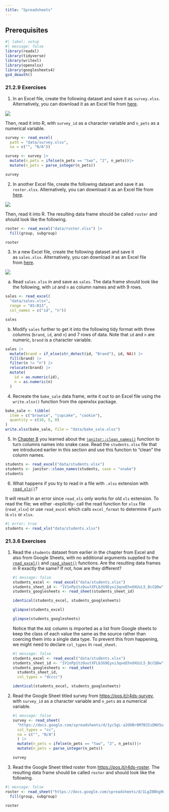 ```yaml
---
title: "Spreadsheets"
---
```


## **Prerequisites**

```r
#| label: setup
#| message: false
library(readxl)
library(tidyverse)
library(writexl)
library(openxlsx)
library(googlesheets4)
gs4_deauth()
```

### **21.2.9 Exercises**

1.  In an Excel file, create the following dataset and save it as `survey.xlsx`. Alternatively, you can download it as an Excel file from [here](https://docs.google.com/spreadsheets/d/1yc5gL-a2OOBr8M7B3IsDNX5uR17vBHOyWZq6xSTG2G8).

![](https://r4ds.hadley.nz/screenshots/import-spreadsheets-survey.png)

Then, read it into R, with `survey_id` as a character variable and `n_pets` as a numerical variable.

```r
survey <- read_excel(
  path = "data/survey.xlsx",  
  na = c("", "N/A"))

survey <- survey |>
  mutate(n_pets = ifelse(n_pets == "two", "2", n_pets))|>
  mutate(n_pets = parse_integer(n_pets))

survey
```

2.  In another Excel file, create the following dataset and save it as `roster.xlsx`. Alternatively, you can download it as an Excel file from [here](https://docs.google.com/spreadsheets/d/1LgZ0Bkg9d_NK8uTdP2uHXm07kAlwx8-Ictf8NocebIE).

![](https://r4ds.hadley.nz/screenshots/import-spreadsheets-roster.png){fig-alt="A spreadsheet with 3 columns (group, subgroup, and id) and 12 rows. The group column has two values: 1 (spanning 7 merged rows) and 2 (spanning 5 merged rows). The subgroup column has four values: A (spanning 3 merged rows), B (spanning 4 merged rows), A (spanning 2 merged rows), and B (spanning 3 merged rows). The id column has twelve values, numbers 1 through 12."}

Then, read it into R.
The resulting data frame should be called `roster` and should look like the following.

```r
roster <- read_excel("data/roster.xlsx") |>
  fill(group, subgroup)

roster
```

3.  In a new Excel file, create the following dataset and save it as `sales.xlsx`. Alternatively, you can download it as an Excel file from [here](https://docs.google.com/spreadsheets/d/1oCqdXUNO8JR3Pca8fHfiz_WXWxMuZAp3YiYFaKze5V0).

![](https://r4ds.hadley.nz/screenshots/import-spreadsheets-sales.png){fig-alt="A spreadsheet with 2 columns and 13 rows. The first two rows have text containing information about the sheet. Row 1 says \"This file contains information on sales\". Row 2 says \"Data are organized by brand name, and for each brand, we have the ID number for the item sold, and how many are sold.\". Then there are two empty rows, and then 9 rows of data."}

a.  Read `sales.xlsx` in and save as `sales`. The data frame should look like the following, with `id` and `n` as column names and with 9 rows.

```r
sales <- read_excel(
  "data/sales.xlsx", 
  range = "A5:B13", 
  col_names = c("id", "n"))

sales
```

b.  Modify `sales` further to get it into the following tidy format with three columns (`brand`, `id`, and `n`) and 7 rows of data. Note that `id` and `n` are numeric, `brand` is a character variable.

```r
sales |>
  mutate(brand = if_else(str_detect(id, "Brand"), id, NA)) |>
  fill(brand) |>
  filter(n != "n") |>
  relocate(brand) |>
  mutate(
    id = as.numeric(id),
    n = as.numeric(n)
  )
```

4.  Recreate the `bake_sale` data frame, write it out to an Excel file using the `write.xlsx()` function from the openxlsx package.

```r
bake_sale <- tibble(
  item = c("brownie", "cupcake", "cookie"),
  quantity = c(10, 5, 8)
)
write.xlsx(bake_sale, file = "data/bake_sale.xlsx")
```

5.  In [Chapter 8](https://r4ds.hadley.nz/data-import.html) you learned about the [`janitor::clean_names()`](https://sfirke.github.io/janitor/reference/clean_names.html) function to turn columns names into snake case. Read the `students.xlsx` file that we introduced earlier in this section and use this function to "clean" the column names.

```r
students <- read_excel("data/students.xlsx")
students <- janitor::clean_names(students, case = "snake")
students
```

6.  What happens if you try to read in a file with `.xlsx` extension with [`read_xls()`](https://readxl.tidyverse.org/reference/read_excel.html)?

It will result in an error since `read_xls` only works for old `xls` extension.
To read the file; we either -explicitly- call the read function for `xlsx` file (`read_xlsx`) or use `read_excel` which calls `excel_format` to determine if `path` is `xls` or `xlsx`.

```r
#| error: true
students <- read_xls("data/students.xlsx")
```

### **21.3.6 Exercises**

1.  Read the `students` dataset from earlier in the chapter from Excel and also from Google Sheets, with no additional arguments supplied to the [`read_excel()`](https://readxl.tidyverse.org/reference/read_excel.html) and [`read_sheet()`](https://googlesheets4.tidyverse.org/reference/range_read.html) functions.
    Are the resulting data frames in R exactly the same?
    If not, how are they different?

    ```r
    #| message: false
    students_excel <- read_excel("data/students.xlsx")
    students_sheet_id <- "1V1nPp1tzOuutXFLb3G9Eyxi3qxeEhnOXUzL5_BcCQ0w"
    students_googlesheets <- read_sheet(students_sheet_id)

    identical(students_excel, students_googlesheets)
    ```

    ```r
    glimpse(students_excel)
    ```

    ```r
    glimpse(students_googlesheets)
    ```

    Notice that the `AGE` column is imported as a list from Google sheets to keep the class of each value the same as the source rather than coercing them into a single data type.
    To prevent this from happening, we might need to declare `col_types` in `read_sheet`.

    ```r
    #| message: false
    students_excel <- read_excel("data/students.xlsx")
    students_sheet_id <- "1V1nPp1tzOuutXFLb3G9Eyxi3qxeEhnOXUzL5_BcCQ0w"
    students_googlesheets <- read_sheet(
      students_sheet_id, 
      col_types = "dcccc")

    identical(students_excel, students_googlesheets)
    ```

2.  Read the Google Sheet titled survey from <https://pos.it/r4ds-survey>, with `survey_id` as a character variable and `n_pets` as a numerical variable.

    ```r
    #| message: false
    survey <- read_sheet(
      "https://docs.google.com/spreadsheets/d/1yc5gL-a2OOBr8M7B3IsDNX5uR17vBHOyWZq6xSTG2G8/", 
      col_types = "cc",
      na = c("", "N/A")
      ) |>
      mutate(n_pets = ifelse(n_pets == "two", "2", n_pets))|>
      mutate(n_pets = parse_integer(n_pets))

    survey
    ```

3.  Read the Google Sheet titled roster from <https://pos.it/r4ds-roster>.
    The resulting data frame should be called `roster` and should look like the following.

```r
#| message: false
roster <- read_sheet("https://docs.google.com/spreadsheets/d/1LgZ0Bkg9d_NK8uTdP2uHXm07kAlwx8-Ictf8NocebIE/")|>
  fill(group, subgroup)

roster
```
